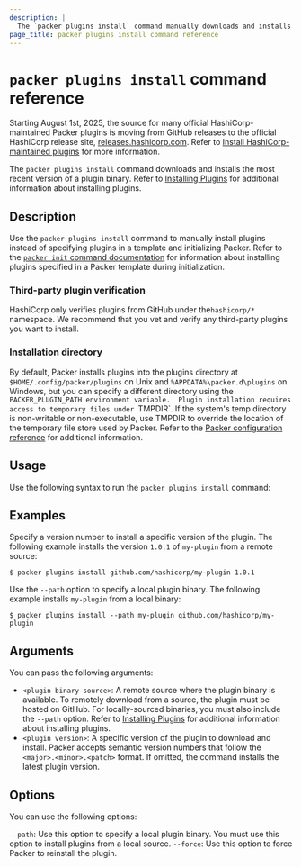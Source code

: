 ```yaml
---
description: |
  The `packer plugins install` command manually downloads and installs Packer plugins without having to update and initialize a build template. 
page_title: packer plugins install command reference
---
```


# `packer plugins install` command reference

<Note>

Starting August 1st, 2025, the source for many official HashiCorp-maintained Packer plugins is moving from GitHub releases to the official HashiCorp release site, [releases.hashicorp.com](https://releases.hashicorp.com). Refer to [Install HashiCorp-maintained plugins](/packer/docs/plugins/install#install-hashicorp-maintained-plugins) for more information.

</Note>

The `packer plugins install` command downloads and installs the most recent version of a plugin binary. Refer to [Installing Plugins](/packer/docs/plugins/install) for additional information about installing plugins.

## Description

Use the `packer plugins install` command to manually install plugins instead of specifying plugins in a template and initializing Packer. Refer to the [`packer init` command documentation](/packer/docs/commands/init) for information about installing plugins specified in a Packer template during initialization.

### Third-party plugin verification

HashiCorp only verifies plugins from GitHub under the`hashicorp/*` namespace. We recommend that you vet and verify any third-party plugins you want to install.

### Installation directory

By default, Packer installs plugins into the plugins directory at `$HOME/.config/packer/plugins` on Unix and `%APPDATA%\packer.d\plugins` on Windows, but you can specify a different directory using the `PACKER_PLUGIN_PATH environment variable. 
Plugin installation requires access to temporary files under `TMPDIR`. If the system's temp directory is non-writable or non-executable, use TMPDIR to override the location of the temporary file store used by Packer.
Refer to the [Packer configuration reference](/packer/docs/configure) for additional information.

## Usage

Use the following syntax to run the `packer plugins install` command:

## Examples

Specify a version number to install a specific version of the plugin. The following example installs the version `1.0.1` of `my-plugin` from a remote source:

```shell-session
$ packer plugins install github.com/hashicorp/my-plugin 1.0.1
```

Use the `--path` option to specify a local plugin binary. The following example installs `my-plugin` from a local binary:

```shell-session
$ packer plugins install --path my-plugin github.com/hashicorp/my-plugin
```

## Arguments

You can pass the following arguments:

- `<plugin-binary-source>`: A remote source where the plugin binary is available. To remotely download from a source, the plugin must be hosted on GitHub. For locally-sourced binaries, you must also include the `--path` option. Refer to [Installing Plugins](/packer/docs/plugins/install) for additional information about installing plugins.
- `<plugin version>`: A specific version of the plugin to download and install. Packer accepts semantic version numbers that follow the `<major>.<minor>.<patch>` format. If omitted, the command installs the latest plugin version.

## Options

You can use the following options:

`--path`: Use this option to specify a local plugin binary. You must use this option to install plugins from a local source.
`--force`: Use this option to force Packer to reinstall the plugin.

